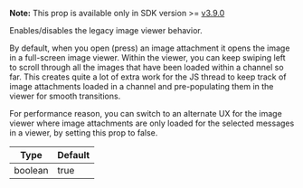 **Note:** This prop is available only in SDK version >= [v3.9.0](https://github.com/GetStream/stream-chat-react-native/releases)

Enables/disables the legacy image viewer behavior.

By default, when you open (press) an image attachment it opens the image in a full-screen image viewer.
Within the viewer, you can keep swiping left to scroll through all the images that have been loaded within a channel so far.
This creates quite a lot of extra work for the JS thread to keep track of image attachments loaded in a channel and pre-populating them in the viewer for smooth transitions.

For performance reason, you can switch to an alternate UX for the image viewer where image attachments are only loaded for the selected messages in a viewer,
by setting this prop to false.

| Type | Default |
| - | - |
| boolean | true |
